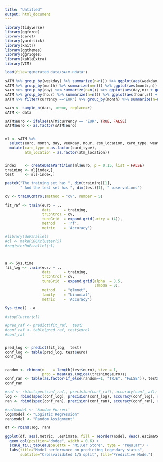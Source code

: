 ```yaml
---
title: "Untitled"
output: html_document
---
```


```r
library(tidyverse)
library(ggforce)
library(caret)
library(yardstick)
library(knitr)
library(ggthemes)
library(ggridges)
library(kableExtra)
library(VIM)

load(file="generated_data/sATM.Rdata")
```




```r

sATM %>% group_by(weekday) %>% summarize(n=n()) %>% ggplot(aes(weekday,n)) + geom_col()
sATM %>% group_by(month) %>% summarize(n=n()) %>% ggplot(aes(month,n)) + geom_col()
sATM %>% group_by(day) %>% summarize(n=n()) %>% ggplot(aes(day,n)) + geom_col()
sATM %>% group_by(hour) %>% summarize(n=n()) %>% ggplot(aes(hour,n)) + geom_col()
sATM %>% filter(currency =="EUR") %>% group_by(month) %>% summarize(n=n()) %>% ggplot(aes(month,n)) + geom_col()

```










```r

sATM <- sample_n(data, 10000, replace=F)
sATM <- data

sATM$euro <- ifelse(sATM$currency == "EUR", TRUE, FALSE)
sATM$euro <- as.factor(sATM$euro)


ml <- sATM %>% 
  select(euro, month, day, weekday, hour, atm_location, card_type, weather_main) %>% 
  mutate(card_type = as.factor(card_type),
         atm_location = as.factor(atm_location))


index    <- createDataPartition(ml$euro, p = 0.15, list = FALSE)
training <- ml[index,] 
test     <- ml[-index,] 

paste0("The training set has ", dim(training)[1], 
       " And the test set has ", dim(test)[1], " observations")
```




```r

cv <- trainControl(method = "cv", number = 5)

fit_raf <- train(euro ~ ., 
                 data      = training,
                 trControl = cv,
                 tuneGrid  = expand.grid(.mtry = (4)),
                 method    = 'rf',
                 metric    = 'Accuracy')
```



```r
#library(doParallel)
#cl <- makePSOCKcluster(5)
#registerDoParallel(cl)



a <- Sys.time
fit_log <- train(euro ~ .,
                 data      = training,
                 trControl = cv, 
                 tuneGrid  = expand.grid(alpha  = 0.5, 
                                         lambda = 0),
                 method    = "glmnet", 
                 family    = "binomial",
                 metric    = 'Accuracy')

Sys.time() - a

#stopCluster(cl)
```



```r
#pred_raf <- predict(fit_raf,  test)
#conf_raf <- table(pred_raf, test$euro)
#conf_raf


pred_log <- predict(fit_log,  test)
conf_log <- table(pred_log, test$euro)
conf_log


random <- rbinom(n    = length(test$euro), size = 1, 
                 prob = mean(as.logical(training$euro)))
conf_ran <- table(as.factor(if_else(random==1, "TRUE", "FALSE")), test$euro)
conf_ran
```









```r

#raf <- rbind(spec(conf_raf), precision(conf_raf), accuracy(conf_raf))
log <- rbind(spec(conf_log), precision(conf_log), accuracy(conf_log), recall(conf_log), npv(conf_log))
ran <- rbind(spec(conf_ran), precision(conf_ran), accuracy(conf_ran), recall(conf_ran), npv(conf_ran))

#raf$model <- "Random Forrest"
log$model <- "Logistic Regression"
ran$model <- "Random Assignment"

df <- rbind(log, ran)

ggplot(df, aes(.metric, .estimate, fill = reorder(model, desc(.estimate)))) + 
  geom_col(position="dodge", width = 0.6) + 
  scale_fill_tableau(palette = "Miller Stone", type = "regular") + 
  labs(title="Model performance on predicting Legendary status", 
       subtitle="Crossvalidated 1/5 split", fill="Predictive Model")
```





































